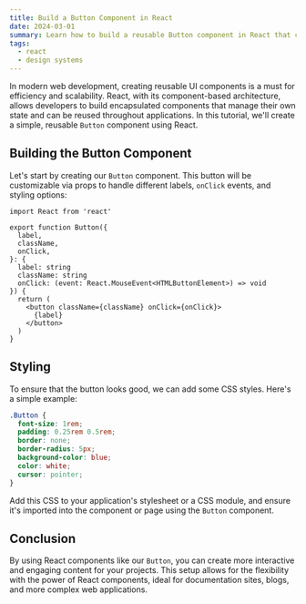 ```yaml
---
title: Build a Button Component in React
date: 2024-03-01
summary: Learn how to build a reusable Button component in React that can be used across your application.
tags:
  - react
  - design systems
---
```


In modern web development, creating reusable UI components is a must for efficiency and scalability. React, with its component-based architecture, allows developers to build encapsulated components that manage their own state and can be reused throughout applications. In this tutorial, we'll create a simple, reusable `Button` component using React.

## Building the Button Component

Let's start by creating our `Button` component. This button will be customizable via props to handle different labels, `onClick` events, and styling options:

```tsx path="Button.tsx"
import React from 'react'

export function Button({
  label,
  className,
  onClick,
}: {
  label: string
  className: string
  onClick: (event: React.MouseEvent<HTMLButtonElement>) => void
}) {
  return (
    <button className={className} onClick={onClick}>
      {label}
    </button>
  )
}
```

## Styling

To ensure that the button looks good, we can add some CSS styles. Here's a simple example:

```css
.Button {
  font-size: 1rem;
  padding: 0.25rem 0.5rem;
  border: none;
  border-radius: 5px;
  background-color: blue;
  color: white;
  cursor: pointer;
}
```

Add this CSS to your application's stylesheet or a CSS module, and ensure it's imported into the component or page using the `Button` component.

## Conclusion

By using React components like our `Button`, you can create more interactive and engaging content for your projects. This setup allows for the flexibility with the power of React components, ideal for documentation sites, blogs, and more complex web applications.
